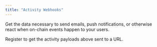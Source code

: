 ```yaml
---
title: "Activity Webhooks"
---
```


Get the data necessary to send emails, push notifications, or otherwise react when on-chain events happen to your users.

Register to get the activity payloads above sent to a URL.
